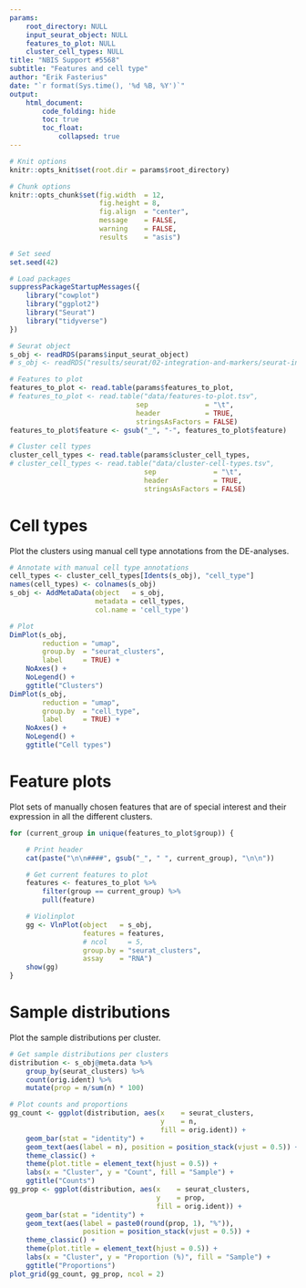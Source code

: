```yaml
---
params:
    root_directory: NULL
    input_seurat_object: NULL
    features_to_plot: NULL
    cluster_cell_types: NULL
title: "NBIS Support #5568"
subtitle: "Features and cell type"
author: "Erik Fasterius"
date: "`r format(Sys.time(), '%d %B, %Y')`"
output:
    html_document:
        code_folding: hide
        toc: true
        toc_float:
            collapsed: true
---
```


```r
# Knit options
knitr::opts_knit$set(root.dir = params$root_directory)

# Chunk options
knitr::opts_chunk$set(fig.width  = 12,
                      fig.height = 8,
                      fig.align  = "center",
                      message    = FALSE,
                      warning    = FALSE,
                      results    = "asis")

# Set seed
set.seed(42)

# Load packages
suppressPackageStartupMessages({
    library("cowplot")
    library("ggplot2")
    library("Seurat")
    library("tidyverse")
})
```

```r
# Seurat object
s_obj <- readRDS(params$input_seurat_object)
# s_obj <- readRDS("results/seurat/02-integration-and-markers/seurat-integration.rds")

# Features to plot
features_to_plot <- read.table(params$features_to_plot,
# features_to_plot <- read.table("data/features-to-plot.tsv",
                               sep              = "\t",
                               header           = TRUE,
                               stringsAsFactors = FALSE)
features_to_plot$feature <- gsub("_", "-", features_to_plot$feature)

# Cluster cell types
cluster_cell_types <- read.table(params$cluster_cell_types,
# cluster_cell_types <- read.table("data/cluster-cell-types.tsv",
                                 sep              = "\t",
                                 header           = TRUE,
                                 stringsAsFactors = FALSE)
```

# Cell types

Plot the clusters using manual cell type annotations from the DE-analyses.

```r
# Annotate with manual cell type annotations
cell_types <- cluster_cell_types[Idents(s_obj), "cell_type"]
names(cell_types) <- colnames(s_obj)
s_obj <- AddMetaData(object   = s_obj,
                     metadata = cell_types,
                     col.name = 'cell_type')

# Plot
DimPlot(s_obj,
        reduction = "umap",
        group.by  = "seurat_clusters",
        label     = TRUE) +
    NoAxes() +
    NoLegend() +
    ggtitle("Clusters")
DimPlot(s_obj,
        reduction = "umap",
        group.by  = "cell_type",
        label     = TRUE) +
    NoAxes() +
    NoLegend() +
    ggtitle("Cell types")
```

# Feature plots

Plot sets of manually chosen features that are of special interest and their
expression in all the different clusters.

```r
for (current_group in unique(features_to_plot$group)) {

    # Print header
    cat(paste("\n\n####", gsub("_", " ", current_group), "\n\n"))

    # Get current features to plot
    features <- features_to_plot %>%
        filter(group == current_group) %>%
        pull(feature)

    # Violinplot
    gg <- VlnPlot(object   = s_obj,
                  features = features,
                  # ncol     = 5,
                  group.by = "seurat_clusters",
                  assay    = "RNA")
    show(gg)
}
```

# Sample distributions

Plot the sample distributions per cluster.

```r
# Get sample distributions per clusters
distribution <- s_obj@meta.data %>%
    group_by(seurat_clusters) %>%
    count(orig.ident) %>%
    mutate(prop = n/sum(n) * 100)

# Plot counts and proportions
gg_count <- ggplot(distribution, aes(x    = seurat_clusters,
                                     y    = n,
                                     fill = orig.ident)) +
    geom_bar(stat = "identity") +
    geom_text(aes(label = n), position = position_stack(vjust = 0.5)) +
    theme_classic() +
    theme(plot.title = element_text(hjust = 0.5)) +
    labs(x = "Cluster", y = "Count", fill = "Sample") +
    ggtitle("Counts")
gg_prop <- ggplot(distribution, aes(x    = seurat_clusters,
                                    y    = prop,
                                    fill = orig.ident)) +
    geom_bar(stat = "identity") +
    geom_text(aes(label = paste0(round(prop, 1), "%")),
                  position = position_stack(vjust = 0.5)) +
    theme_classic() +
    theme(plot.title = element_text(hjust = 0.5)) +
    labs(x = "Cluster", y = "Proportion (%)", fill = "Sample") +
    ggtitle("Proportions")
plot_grid(gg_count, gg_prop, ncol = 2)
```

<!-- Remove whitespace at end of document due to using floating ToC -->
<div class="tocify-extend-page" data-unique="tocify-extend-page" style="height: 0;"></div>
